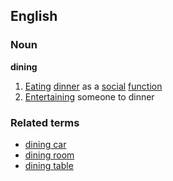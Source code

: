 ==English==
===Noun===
'''dining'''
# [[Eating]] [[dinner]] as a [[social]] [[function]]
# [[Entertaining]] someone to dinner
===Related terms===
*[[dining car]]
*[[dining room]]
*[[dining table]]